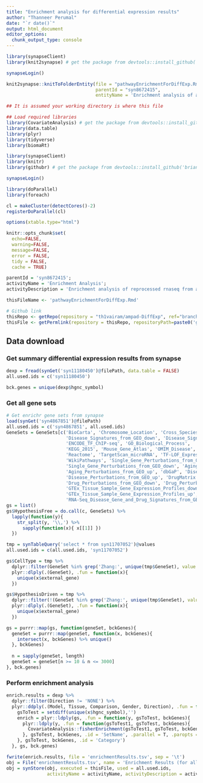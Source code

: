 ```yaml
---
title: "Enrichment analysis for differential expression results"
author: "Thanneer Perumal"
date: "`r date()`"
output: html_document
editor_options: 
  chunk_output_type: console
---
```

```r
library(synapseClient)
library(knit2synapse) # get the package from devtools::install_github('Sage-Bionetworks/knit2synapse')

synapseLogin()

knit2synapse::knitToFolderEntity(file = "pathwayEnrichmentForDiffExp.Rmd",
                                 parentId = "syn8672415",
                                 entityName = 'Enrichment analysis of all differentialy expressed genes')
```

```r
## It is assumed your working directory is where this file

## Load required libraries
library(CovariateAnalysis) # get the package from devtools::install_github('th1vairam/CovariateAnalysis@dev')
library(data.table)
library(plyr)
library(tidyverse)
library(biomaRt)

library(synapseClient)
library(knitr)
library(githubr) # get the package from devtools::install_github('brian-bot/githubr')

synapseLogin()

library(doParallel)
library(foreach)

cl = makeCluster(detectCores()-2)
registerDoParallel(cl)

options(xtable.type="html")

knitr::opts_chunk$set(
  echo=FALSE,
  warning=FALSE,
  message=FALSE,
  error = FALSE,
  tidy = FALSE,
  cache = TRUE)
```

```r
parentId = 'syn8672415';
activityName = 'Enrichment Analysis';
activityDescription = 'Enrichment analysis of reprocessed rnaseq from all 7 brain regions';

thisFileName <- 'pathwayEnrichmentForDiffExp.Rmd'

# Github link
thisRepo <- getRepo(repository = "th1vairam/ampad-DiffExp", ref="branch", refName='geneLevelAnalysis')
thisFile <- getPermlink(repository = thisRepo, repositoryPath=paste0('gene_level_analysis/',thisFileName))
```

## Data download
### Get summary differential expression results from synapse
```r
dexp = fread(synGet('syn11180450')@filePath, data.table = FALSE)
all.used.ids = c('syn11180450')

bck.genes = unique(dexp$hgnc_symbol)
```

### Get all gene sets
```r
# Get enrichr gene sets from synapse
load(synGet('syn4867851')@filePath)
all.used.ids = c('syn4867851', all.used.ids)
GeneSets = GeneSets[c('BioCarta', 'Chromosome_Location', 'Cross_Species_Phenotype', 
                      'Disease_Signatures_from_GEO_down', 'Disease_Signatures_from_GEO_up',
                      'ENCODE_TF_ChIP-seq', 'GO_Biological_Process', 
                      'KEGG_2015', 'Mouse_Gene_Atlas', 'OMIM_Disease', 'OMIM_Expanded', 'Panther', 
                      'Reactome', 'TargetScan_microRNA', 'TF-LOF_Expression_from_GEO', 'TRANSFAC_and_JASPAR_PWMs',
                      'WikiPathways', 'Single_Gene_Perturbations_from_GEO_up',
                      'Single_Gene_Perturbations_from_GEO_down', 'Aging_Perturbations_from_GEO_down',
                      'Aging_Perturbations_from_GEO_up', 'dbGaP', 'Disease_Perturbations_from_GEO_down',
                      'Disease_Perturbations_from_GEO_up', 'DrugMatrix', 
                      'Drug_Perturbations_from_GEO_down', 'Drug_Perturbations_from_GEO_up', 
                      'GTEx_Tissue_Sample_Gene_Expression_Profiles_down',
                      'GTEx_Tissue_Sample_Gene_Expression_Profiles_up', 'Jensen_DISEASES', 
                      'RNA-Seq_Disease_Gene_and_Drug_Signatures_from_GEO')]
gs = list()
gs$HypothesisFree = do.call(c, GeneSets) %>%
  lapply(function(y){
    str_split(y, '\\,') %>% 
      sapply(function(x){ x[[1]] })
  })

tmp = synTableQuery('select * from syn11707052')@values
all.used.ids = c(all.used.ids, 'syn11707052')

gs$CellType = tmp %>%
  dplyr::filter(GeneSet %in% grep('Zhang:', unique(tmp$GeneSet), value = T)) %>%
  plyr::dlply(.(GeneSet), .fun = function(x){
    unique(x$external_gene)
  })

gs$HypothesisDriven = tmp %>%
  dplyr::filter(!(GeneSet %in% grep('Zhang:', unique(tmp$GeneSet), value = T))) %>%
  plyr::dlply(.(GeneSet), .fun = function(x){
    unique(x$external_gene)
  })

gs = purrr::map(gs, function(geneSet, bckGenes){
  geneSet = purrr::map(geneSet, function(x, bckGenes){
    intersect(x, bckGenes) %>% unique()
  }, bckGenes)
  
  n = sapply(geneSet, length)
  geneSet = geneSet[n >= 10 & n <= 3000]
}, bck.genes)
```

### Perform enrichment analysis
```r
enrich.results = dexp %>%
  dplyr::filter(Direction != 'NONE') %>%
  plyr::ddply(.(Model, Tissue, Comparison, Gender, Direction), .fun = function(x, gs, bckGenes){
    gsToTest = setdiff(unique(x$hgnc_symbol),'')
    enrich = plyr::ldply(gs, .fun = function(y, gsToTest, bckGenes){
      plyr::ldply(y, .fun = function(gsToTest1, gsToTest, bckGenes){
        CovariateAnalysis::fisherEnrichment(gsToTest1, gsToTest, bckGenes)
      }, gsToTest, bckGenes, .id = 'SetName', .parallel = T, .paropts = list(.packages = c('CovariateAnalysis')))
    }, gsToTest, bckGenes, .id = 'Category')
  }, gs, bck.genes)

fwrite(enrich.results, file = 'enrichmentResults.tsv', sep = '\t')
obj = File('enrichmentResults.tsv', name = 'Enrichment Results (for all differential expression)', parentId = parentId)
obj = synStore(obj, executed = thisFile, used = all.used.ids, 
               activityName = activityName, activityDescription = activityDescription)
```